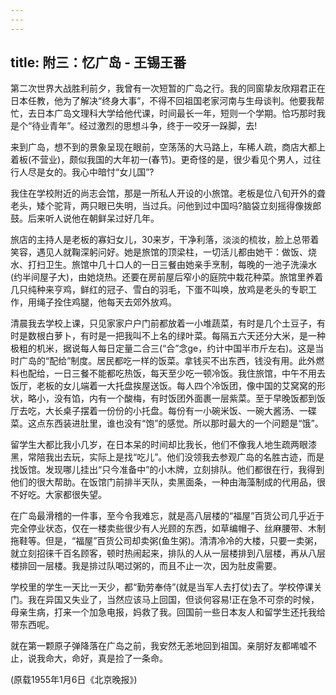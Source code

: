 ```yaml
---
---
---
```

title: 附三：忆广岛 - 王锡王番
---



第二次世界大战胜利前夕，我曾有一次短暂的广岛之行。我的同窗挚友欣翔君正在日本任教，他为了解决“终身大事”，不得不回祖国老家河南与生母谈判。他要我帮忙，去日本广岛文理科大学给他代课，时间最长一年，短则一个学期。恰巧那时我是个“待业青年”。经过激烈的思想斗争，终于一咬牙一跺脚，去!

来到广岛，想不到的景象呈现在眼前，空荡荡的大马路上，车稀人疏，商店大都上着板(不营业)，颇似我国的大年初一(春节)。更奇怪的是，很少看见个男人，过往行人尽是女的。我心中暗忖“女儿国”?

我住在学校附近的尚志会馆，那是一所私人开设的小旅馆。老板是位八旬开外的聋老头，矮个驼背，两只眼已失明，当过兵。问他到过中国吗?脑袋立刻摇得像拨郎鼓。后来听人说他在朝鲜呆过好几年。

旅店的主持人是老板的寡妇女儿，30来岁，干净利落，淡淡的梳妆，脸上总带着笑容，遇见人就鞠深躬问好。她是旅馆的顶梁柱，一切活儿都由她干：做饭、烧水、打扫卫生。旅馆中几十口人的一日三餐由她亲手烹制，每晚的一池子洗澡水(约半间屋子大)，由她烧热。还要在房前屋后窄小的庭院中栽花种菜。旅馆里养着几只纯种来亨鸡，鲜红的冠子、雪白的羽毛，下蛋不叫唤，放鸡是老头的专职工作，用绳子拴住鸡腿，他每天去郊外放鸡。

清晨我去学校上课，只见家家户户门前都放着一小堆蔬菜，有时是几个土豆子，有时是数根白萝卜，有时是一把我叫不上名的绿叶菜。每隔五六天还分大米，是一种极粗的机米，据说每人每日定量二合三(“合”念ge，约计中国半市斤左右)。这是当时广岛的“配给”制度。居民都吃一样的饭菜。拿钱买不出东西，钱没有用。此外燃料也配给，一日三餐不能都吃热饭，每天至少吃一顿冷饭。我住旅馆，中午不用去饭厅，老板的女儿端着一大托盘挨屋送饭。每人四个冷饭团，像中国的艾窝窝的形状，略小，没有馅，内有一个酸梅，有时饭团外面裹一层紫菜。至于早晚饭都到饭厅去吃，大长桌子摆着一份份的小托盘。每份有一小碗米饭、一碗大酱汤、一碟菜。这点东西装进肚里，谁也没有“饱”的感觉。所以那时最大的一个问题是“饿”。

留学生大都比我小几岁，在日本呆的时间却比我长，他们不像我人地生疏两眼漆黑，常陪我出去玩，实际上是找“吃儿”。他们没领我去参观广岛的名胜古迹，而是找饭馆。发现哪儿挂出“只今准备中”的小木牌，立刻排队。他们都很在行，我得到他们的很大帮助。在饭馆门前排半天队，卖黑面条，一种由海藻制成的代用品，很不好吃。大家都很失望。

在广岛最滑稽的一件事，至今令我难忘，就是高八层楼的“福屋”百货公司几乎近于完全停业状态，仅在一楼卖些很少有人光顾的东西，如草编帽子、丝麻腰带、木制拖鞋等。但是，“福屋”百货公司却卖粥(鱼生粥)。清清冷冷的大楼，只要一卖粥，就立刻招徕千百名顾客，顿时热闹起来，排队的人从一层楼排到八层楼，再从八层楼排回一层楼。我是排过队喝过粥的，而且不止一次，因为肚皮需要。

学校里的学生一天比一天少，都“勤劳奉侍”(就是当军人去打仗)去了。学校停课关门。我在异国又失业了，当然应该马上回国，但谈何容易!正在急不可奈的时候，母亲生病，打来一个加急电报，妈救了我。回国前一些日本友人和留学生还托我给带东西呢。

就在第一颗原子弹降落在广岛之前，我安然无恙地回到祖国。亲朋好友都唏嘘不止，说我命大，命好，真是捡了一条命。

(原载1955年1月6日《北京晚报》)